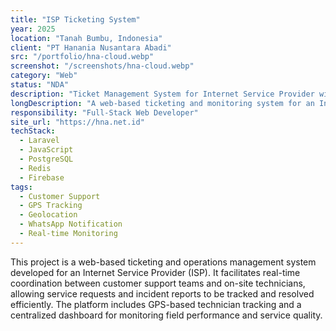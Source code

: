 ```yaml
---
title: "ISP Ticketing System"
year: 2025
location: "Tanah Bumbu, Indonesia"
client: "PT Hanania Nusantara Abadi"
src: "/portfolio/hna-cloud.webp"
screenshot: "/screenshots/hna-cloud.webp"
category: "Web"
status: "NDA"
description: "Ticket Management System for Internet Service Provider with GPS Tracking"
longDescription: "A web-based ticketing and monitoring system for an Internet Service Provider, enabling real-time coordination, GPS tracking, and improved customer support operations."
responsibility: "Full-Stack Web Developer"
site_url: "https://hna.net.id"
techStack:
  - Laravel
  - JavaScript
  - PostgreSQL
  - Redis
  - Firebase
tags:
  - Customer Support
  - GPS Tracking
  - Geolocation
  - WhatsApp Notification
  - Real-time Monitoring
---
```


This project is a web-based ticketing and operations management system developed for an Internet Service Provider (ISP).
It facilitates real-time coordination between customer support teams and on-site technicians, allowing service requests and incident reports to be tracked and resolved efficiently.
The platform includes GPS-based technician tracking and a centralized dashboard for monitoring field performance and service quality.
